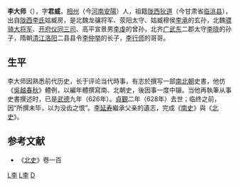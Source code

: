 {{NOT|李洪志|李敖}}

'''李大师'''（{{bd|570年||628年|catIdx=L李}}），字'''君威'''，[[相州_(北魏)|相州]]（今[[河南|河南]][[安陽|安陽]]）人，祖籍[[陇西郡|陇西]][[狄道县|狄道]]（今甘肃省[[临洮县|临洮县]]），出自[[陇西李氏|陇西李氏]]姑臧房，是北魏龙骧将军、荥阳太守、姑臧穆侯[[李承_(北魏)|李承]]的玄孙，北魏[[骠骑大将军|骠骑大将军]]、[[开府仪同三司|开府仪同三司]]、高平宣景男[[李虔|李虔]]的曾孙，北齐[[广武郡|广武]][[东郡|东]]二郡太守[[李晓_(北朝)|李晓]]的孙子，隋朝[[清江县|清江]][[洛阳县|洛阳]]二县县令[[李仲举|李仲举]]的长子，[[李行师|李行师]]的哥哥。

== 生平 ==
李大师因熟悉前代历史，长于评论当代時事，有志於撰写一部[[南北朝|南北朝]]史書，他仿《[[吳越春秋|吳越春秋]]》體例，以編年體撰寫南、北朝史，後因事一度中辍。当他再執筆从事史書撰述时，已是[[武德|武德]]九年（626年）。[[貞觀_(唐朝)|貞觀]]二年（628年）去世；临终之前，因“所撰未毕，以为没齿之恨”。[[李延寿|李延寿]]繼承父亲的遺志，完成《[[南史|南史]]》與《[[北史|北史]]》。

== 参考文献  ==
{{Reflist}}
*《[[北史|北史]]》卷一百

[[Category:唐朝歷史學家|L李]]
[[Category:安阳人|L李]]
[[Category:隴西李氏|D]]